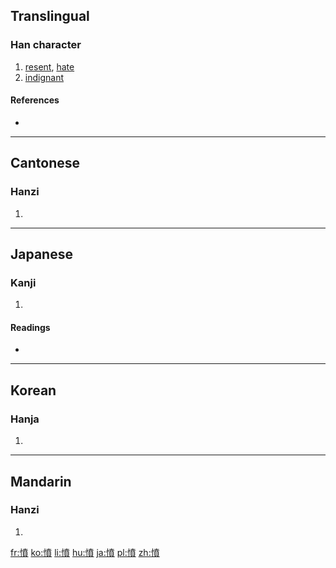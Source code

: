 {{also|愤}}
==Translingual==

===Han character===
{{Han char|rn=61|rad=心|as=12|sn=15|four=9408<sub>6</sub>|canj=心十廿金 (PJTC)|ids=⿰[[忄]][[賁]]}}

# [[resent]], [[hate]]
# [[indignant]]

====References====
* {{Han ref|kx=0403.190|dkj=11239|dj=0743.210|hdz=42352.110|uh=61A4|ud=24996|bh=BCAB|bd=48299}}

----

==Cantonese==

===Hanzi===
{{yue-hanzi|jyut=[[fan5]]|y=fan5|sim=愤}}

# {{defn|lang=yue|sort=心12}}

----

==Japanese==

===Kanji===
{{ja-kanji|grade=c|rs=心12}}

# {{defn|lang=ja|sort=心12}}

====Readings====
* {{ja-readings|on=[[ふん]] (fun)|kun=[[いきどおる]] (ikidooru), [[いきどおり]] (ikidoori)}}

----

==Korean==

===Hanja===
{{ko-hanja|hangeul=분|eumhun=|rv=bun|mr=pun|y=pun}}

# {{defn|lang=ko|sort=心12}}

----

==Mandarin==

===Hanzi===
{{cmn-hanzi|sim=愤|pin=[[fèn]] ([[fen4]])|wg=fen<sup>4</sup>}}

# {{defn|lang=cmn|sort=心12}}

[[fr:憤]]
[[ko:憤]]
[[li:憤]]
[[hu:憤]]
[[ja:憤]]
[[pl:憤]]
[[zh:憤]]
